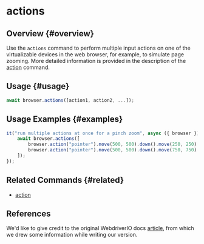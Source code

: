 # actions

## Overview {#overview}

Use the `actions` command to perform multiple input actions on one of the virtualizable devices in the web browser, for example, to simulate page zooming. More detailed information is provided in the description of the [action][action] command.

## Usage {#usage}

```typescript
await browser.actions([action1, action2, ...]);
```

## Usage Examples {#examples}

```typescript
it("run multiple actions at once for a pinch zoom", async ({ browser }) => {
    await browser.actions([
        browser.action("pointer").move(500, 500).down().move(250, 250).up(),
        browser.action("pointer").move(500, 500).down().move(750, 750).up(),
    ]);
});
```

## Related Commands {#related}

-   [action](../action)

## References

We'd like to give credit to the original WebdriverIO docs [article](https://webdriver.io/docs/api/browser/actions), from which we drew some information while writing our version.

[action]: ../action
